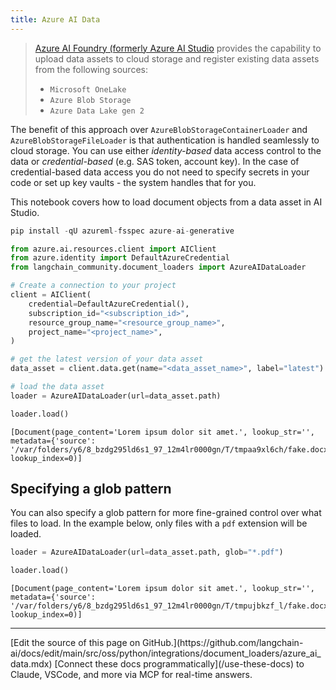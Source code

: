 ```yaml
---
title: Azure AI Data
---
```


>[Azure AI Foundry (formerly Azure AI Studio](https://ai.azure.com/) provides the capability to upload data assets to cloud storage and register existing data assets from the following sources:
>
>- `Microsoft OneLake`
>- `Azure Blob Storage`
>- `Azure Data Lake gen 2`

The benefit of this approach over `AzureBlobStorageContainerLoader` and `AzureBlobStorageFileLoader` is that authentication is handled seamlessly to cloud storage. You can use either *identity-based* data access control to the data or *credential-based* (e.g. SAS token, account key). In the case of credential-based data access you do not need to specify secrets in your code or set up key vaults - the system handles that for you.

This notebook covers how to load document objects from a data asset in AI Studio.

```python
pip install -qU azureml-fsspec azure-ai-generative
```

```python
from azure.ai.resources.client import AIClient
from azure.identity import DefaultAzureCredential
from langchain_community.document_loaders import AzureAIDataLoader
```

```python
# Create a connection to your project
client = AIClient(
    credential=DefaultAzureCredential(),
    subscription_id="<subscription_id>",
    resource_group_name="<resource_group_name>",
    project_name="<project_name>",
)
```

```python
# get the latest version of your data asset
data_asset = client.data.get(name="<data_asset_name>", label="latest")
```

```python
# load the data asset
loader = AzureAIDataLoader(url=data_asset.path)
```

```python
loader.load()
```

```output
[Document(page_content='Lorem ipsum dolor sit amet.', lookup_str='', metadata={'source': '/var/folders/y6/8_bzdg295ld6s1_97_12m4lr0000gn/T/tmpaa9xl6ch/fake.docx'}, lookup_index=0)]
```

## Specifying a glob pattern

You can also specify a glob pattern for more fine-grained control over what files to load. In the example below, only files with a `pdf` extension will be loaded.

```python
loader = AzureAIDataLoader(url=data_asset.path, glob="*.pdf")
```

```python
loader.load()
```

```output
[Document(page_content='Lorem ipsum dolor sit amet.', lookup_str='', metadata={'source': '/var/folders/y6/8_bzdg295ld6s1_97_12m4lr0000gn/T/tmpujbkzf_l/fake.docx'}, lookup_index=0)]
```

---

<Callout icon="pen-to-square" iconType="regular">
    [Edit the source of this page on GitHub.](https://github.com/langchain-ai/docs/edit/main/src/oss/python/integrations/document_loaders/azure_ai_data.mdx)
</Callout>
<Tip icon="terminal" iconType="regular">
    [Connect these docs programmatically](/use-these-docs) to Claude, VSCode, and more via MCP for    real-time answers.
</Tip>
